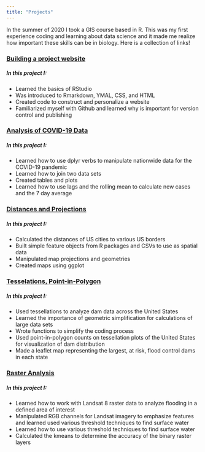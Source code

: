 ```yaml
---
title: "Projects"
---
```


In the summer of 2020 I took a GIS course based in R. This was my first experience coding and learning about data science and it made me realize how important these skills can be in biology. Here is a collection of links! 

### [Building a project website](https://ewapman.github.io/)

##### In this project I:
- Learned the basics of RStudio
- Was introduced to Rmarkdown, YMAL, CSS, and HTML
- Created code to construct and personalize a website 
- Familiarized myself with Github and learned why is important for version control and publishing

### [Analysis of COVID-19 Data](https://ewapman.github.io/geog-176A-labs/lab-02.html)

##### In this project I:
- Learned how to use dplyr verbs to manipulate nationwide data for the COVID-19 pandemic
- Learned how to join two data sets
- Created tables and plots 
- Learned how to use lags and the rolling mean to calculate new cases and the 7 day average 

### [Distances and Projections](https://ewapman.github.io/geog-176A-labs/lab-03.html)

##### In this project I:
- Calculated the distances of US cities to various US borders
- Built simple feature objects from R packages and CSVs to use as spatial data 
- Manipulated map projections and geometries
- Created maps using ggplot 

### [Tesselations, Point-in-Polygon](https://ewapman.github.io/geog-176A-labs/lab-04.html)

##### In this project I:
- Used tessellations to analyze dam data across the United States
- Learned the importance of geometric simplification for calculations of large data sets 
- Wrote functions to simplify the coding process
- Used point-in-polygon counts on tessellation plots of the United States for visualization of dam distribution
- Made a leaflet map representing the largest, at risk, flood control dams in each state

### [Raster Analysis](https://ewapman.github.io/geog-176A-labs/lab-05.html)

##### In this project I:
- Learned how to work with Landsat 8 raster data to analyze flooding in a defined area of interest
- Manipulated RGB channels for Landsat imagery to emphasize features and learned used various threshold techniques to find surface water
- Learned how to use various threshold techniques to find surface water 
- Calculated the kmeans to determine the accuracy of the binary raster layers
